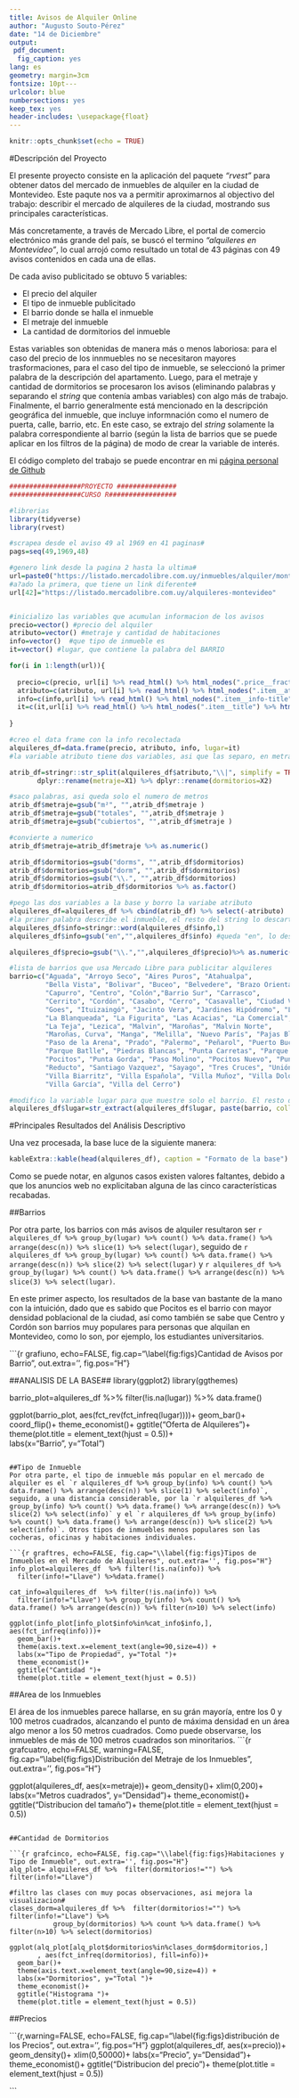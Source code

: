 ```yaml
---
title: Avisos de Alquiler Online
author: "Augusto Souto-Pérez"
date: "14 de Diciembre"
output: 
 pdf_document:
  fig_caption: yes
lang: es
geometry: margin=3cm
fontsize: 10pt---
urlcolor: blue
numbersections: yes 
keep_tex: yes 
header-includes: \usepackage{float}
---
```




```r
knitr::opts_chunk$set(echo = TRUE)
```

\newpage

#Descripción del Proyecto

El presente proyecto consiste en la aplicación del paquete *"rvest"* para obtener datos del mercado de inmuebles de alquiler en la ciudad de Montevideo. Este paqute nos va a permitir aproximarnos al objectivo del trabajo: describir el mercado de alquileres de la ciudad, mostrando sus principales características.

Más concretamente, a través de Mercado Libre, el portal de comercio electrónico más grande del país, se buscó el termino *"alquileres en Montevideo"*, lo cual arrojó como resultado un total de 43 páginas con 49 avisos contenidos en cada una de ellas.

De cada aviso publicitado se obtuvo 5 variables:

+ El precio del alquiler
+ El tipo de inmueble publicitado
+ El barrio donde se halla el inmueble
+ El metraje del inmueble
+ La cantidad de dormitorios del inmueble

Estas variables son obtenidas de manera más o menos laboriosa: para el caso del precio de los innmuebles no se necesitaron mayores trasformaciones, para el caso del tipo de inmueble, se seleccionó la primer palabra de la descripción del apartamento. Luego, para el metraje y cantidad de dormitorios se procesaron los avisos (eliminando palabras y separando el *string* que contenía ambas variables) con algo más de trabajo. Finalmente, el barrio generalmente está mencionado en la descripción geográfica del inmueble, que incluye informnación como el numero de puerta, calle, barrio, etc. En este caso, se extrajo del *string* solamente la palabra correspondiente al barrio (según la lista de barrios que se puede aplicar en los filtros de la página) de modo de crear la variable de interés. 

El código completo del trabajo se puede encontrar en mi [página personal de Github](https://github.com/AugustoSouto/Alquileres-MVD)



```r
##################PROYECTO ###############
##################CURSO R#################

#librerias
library(tidyverse)
library(rvest)

#scrapea desde el aviso 49 al 1969 en 41 paginas#
pags=seq(49,1969,48)

#genero link desde la pagina 2 hasta la ultima#
url=paste0("https://listado.mercadolibre.com.uy/inmuebles/alquiler/montevideo/alquileres-montevideo_Desde_", pags)
#a?ado la primera, que tiene un link diferente#
url[42]="https://listado.mercadolibre.com.uy/alquileres-montevideo"


#inicializo las variables que acumulan informacion de los avisos
precio=vector() #precio del alquiler
atributo=vector() #metraje y cantidad de habitaciones
info=vector()  #que tipo de inmueble es
it=vector() #lugar, que contiene la palabra del BARRIO

for(i in 1:length(url)){
  
  precio=c(precio, url[i] %>% read_html() %>% html_nodes(".price__fraction") %>% html_text()) 
  atributo=c(atributo, url[i] %>% read_html() %>% html_nodes(".item__attrs") %>% html_text() )
  info=c(info,url[i] %>% read_html() %>% html_nodes(".item__info-title") %>% html_text()) 
  it=c(it,url[i] %>% read_html() %>% html_nodes(".item__title") %>% html_text())
  
}

#creo el data frame con la info recolectada
alquileres_df=data.frame(precio, atributo, info, lugar=it)
#la variable atributo tiene dos variables, asi que las separo, en metraje y dormitorios

atrib_df=stringr::str_split(alquileres_df$atributo,"\\|", simplify = TRUE) %>% data.frame() %>%
       dplyr::rename(metraje=X1) %>% dplyr::rename(dormitorios=X2) 

#saco palabras, asi queda solo el numero de metros
atrib_df$metraje=gsub("m²", "",atrib_df$metraje )
atrib_df$metraje=gsub("totales", "",atrib_df$metraje )
atrib_df$metraje=gsub("cubiertos", "",atrib_df$metraje )

#convierte a numerico
atrib_df$metraje=atrib_df$metraje %>% as.numeric() 

atrib_df$dormitorios=gsub("dorms", "",atrib_df$dormitorios)
atrib_df$dormitorios=gsub("dorm", "",atrib_df$dormitorios)
atrib_df$dormitorios=gsub("\\.", "",atrib_df$dormitorios)
atrib_df$dormitorios=atrib_df$dormitorios %>% as.factor() 

#pego las dos variables a la base y borro la variabe atributo
alquileres_df=alquileres_df %>% cbind(atrib_df) %>% select(-atributo)
#la primer palabra describe el inmueble, el resto del string lo descarto
alquileres_df$info=stringr::word(alquileres_df$info,1)
alquileres_df$info=gsub("en","",alquileres_df$info) #queda "en", lo descarto manualmente

alquileres_df$precio=gsub("\\.","",alquileres_df$precio)%>% as.numeric()

#lista de barrios que usa Mercado Libre para publicitar alquileres
barrio=c("Aguada", "Arroyo Seco", "Aires Puros", "Atahualpa",
         "Bella Vista", "Bolivar", "Buceo", "Belvedere", "Brazo Oriental", 
         "Capurro", "Centro", "Colón","Barrio Sur", "Carrasco", 
         "Cerrito", "Cordón", "Casabo", "Cerro", "Casavalle", "Ciudad Vieja", 
         "Goes", "Ituizaingó", "Jacinto Vera", "Jardines Hipódromo", "Larrañaga",
         "La Blanqueada", "La Figurita", "Las Acacias", "La Comercial", 
         "La Teja", "Lezica", "Malvin", "Maroñas", "Malvin Norte", 
         "Maroñas, Curva", "Manga", "Melilla", "Nuevo París", "Pajas BlancaS",
         "Paso de la Arena", "Prado", "Palermo", "Peñarol", "Puerto Buceo", 
         "Parque Batlle", "Piedras Blancas", "Punta Carretas", "Parque Rodó", 
         "Pocitos", "Punta Gorda", "Paso Molino", "Pocitos Nuevo", "Punta Rieles",
         "Reducto", "Santiago Vazquez", "Sayago", "Tres Cruces", "Unión", 
         "Villa Biarritz", "Villa Española", "Villa Muñoz", "Villa Dolores",
         "Villa García", "Villa del Cerro")

#modifico la variable lugar para que muestre solo el barrio. El resto de los datos los descarto
alquileres_df$lugar=str_extract(alquileres_df$lugar, paste(barrio, collapse = "|" ))


```

#Principales Resultados del Análisis Descriptivo

Una vez procesada, la base luce de la siguiente manera:

```r
kableExtra::kable(head(alquileres_df), caption = "Formato de la base") %>%   kableExtra::kable_styling(latex_options = "hold_position")

```
Como se puede notar, en algunos casos existen valores faltantes, debido a que los anuncios web no explicitaban alguna de las cinco características recabadas.

##Barrios

Por otra parte, los barrios con más avisos de alquiler resultaron ser `r alquileres_df %>% group_by(lugar) %>% count() %>% data.frame() %>% arrange(desc(n)) %>% slice(1) %>% select(lugar)`, seguido de `r alquileres_df %>% group_by(lugar) %>% count() %>% data.frame() %>% arrange(desc(n)) %>% slice(2) %>% select(lugar)` y `r alquileres_df %>% group_by(lugar) %>% count() %>% data.frame() %>% arrange(desc(n)) %>% slice(3) %>% select(lugar)`.

En este primer aspecto, los resultados de la base van bastante de la mano con la intuición, dado que es sabido que Pocitos es el barrio con mayor densidad poblacional de la ciudad, así como también se sabe que Centro y Cordón son barrios muy populares para personas que alquilan en Montevideo, como lo son, por ejemplo, los estudiantes universitarios.

```{r grafiuno, echo=FALSE, fig.cap="\\label{fig:figs}Cantidad de Avisos por Barrio", out.extra='', fig.pos="H"}

##ANALISIS DE LA BASE##
library(ggplot2)
library(ggthemes)

barrio_plot=alquileres_df  %>% filter(!is.na(lugar))  %>%
              data.frame()



ggplot(barrio_plot, aes(fct_rev(fct_infreq(lugar))))+
  geom_bar()+
  coord_flip()+
  theme_economist()+
  ggtitle("Oferta de Alquileres")+
  theme(plot.title = element_text(hjust = 0.5))+  
  labs(x="Barrio", y="Total ")


```

##Tipo de Inmueble
Por otra parte, el tipo de inmueble más popular en el mercado de alquiler es el `r alquileres_df %>% group_by(info) %>% count() %>% data.frame() %>% arrange(desc(n)) %>% slice(1) %>% select(info)`, seguido, a una distancia considerable, por la `r alquileres_df %>% group_by(info) %>% count() %>% data.frame() %>% arrange(desc(n)) %>% slice(2) %>% select(info)` y el `r alquileres_df %>% group_by(info) %>% count() %>% data.frame() %>% arrange(desc(n)) %>% slice(2) %>% select(info)`. Otros tipos de inmuebles menos populares son las cocheras, oficinas y habitaciones individuales.

```{r graftres, echo=FALSE, fig.cap="\\label{fig:figs}Tipos de Inmuebles en el Mercado de Alquileres", out.extra='', fig.pos="H"}
info_plot=alquileres_df  %>% filter(!is.na(info)) %>%
  filter(info!="Llave") %>%data.frame()

cat_info=alquileres_df  %>% filter(!is.na(info)) %>%
  filter(info!="Llave") %>% group_by(info) %>% count() %>% data.frame() %>% arrange(desc(n)) %>% filter(n>10) %>% select(info)

ggplot(info_plot[info_plot$info%in%cat_info$info,], aes(fct_infreq(info)))+
  geom_bar()+
  theme(axis.text.x=element_text(angle=90,size=4)) +
  labs(x="Tipo de Propiedad", y="Total ")+
  theme_economist()+
  ggtitle("Cantidad ")+
  theme(plot.title = element_text(hjust = 0.5))
```

##Area de los Inmuebles

El área de los inmuebles parece hallarse, en su grán mayoría, entre los 0 y 100 metros cuadrados, alcanzando el punto de máxima densidad en un área algo menor a los 50 metros cuadrados. Como puede observarse, los inmuebles de más de 100 metros cuadrados son minoritarios.
```{r grafcuatro, echo=FALSE, warning=FALSE, fig.cap="\\label{fig:figs}Distribución del Metraje de los Inmuebles", out.extra='', fig.pos="H"}

ggplot(alquileres_df, aes(x=metraje))+
  geom_density()+
  xlim(0,200)+
  labs(x="Metros cuadrados", y="Densidad ")+
  theme_economist()+
  ggtitle("Distribucion del tamaño")+
  theme(plot.title = element_text(hjust = 0.5))


```

##Cantidad de Dormitorios

```{r grafcinco, echo=FALSE, fig.cap="\\label{fig:figs}Habitaciones y Tipo de Inmueble", out.extra='', fig.pos="H"}
alq_plot= alquileres_df %>%  filter(dormitorios!="") %>% filter(info!="Llave")

#filtro las clases con muy pocas observaciones, asi mejora la visualizacion#
clases_dorm=alquileres_df %>%  filter(dormitorios!="") %>% filter(info!="Llave") %>% 
           group_by(dormitorios) %>% count %>% data.frame() %>% filter(n>10) %>% select(dormitorios)

ggplot(alq_plot[alq_plot$dormitorios%in%clases_dorm$dormitorios,]
       , aes(fct_infreq(dormitorios), fill=info))+
  geom_bar()+
  theme(axis.text.x=element_text(angle=90,size=4)) +
  labs(x="Dormitorios", y="Total ")+
  theme_economist()+
  ggtitle("Histograma ")+
  theme(plot.title = element_text(hjust = 0.5))

```
##Precios

```{r,warning=FALSE, echo=FALSE, fig.cap="\\label{fig:figs}distribución de los Precios", out.extra='', fig.pos="H"}
ggplot(alquileres_df, aes(x=precio))+
  geom_density()+
  xlim(0,50000)+
  labs(x="Precio", y="Densidad ")+
  theme_economist()+
  ggtitle("Distribucion del precio")+
  theme(plot.title = element_text(hjust = 0.5))



```

